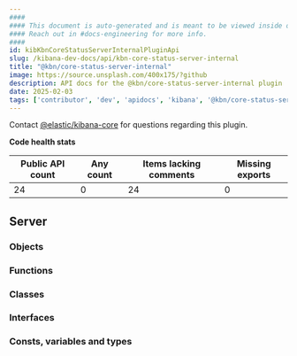 ```yaml
---
####
#### This document is auto-generated and is meant to be viewed inside our experimental, new docs system.
#### Reach out in #docs-engineering for more info.
####
id: kibKbnCoreStatusServerInternalPluginApi
slug: /kibana-dev-docs/api/kbn-core-status-server-internal
title: "@kbn/core-status-server-internal"
image: https://source.unsplash.com/400x175/?github
description: API docs for the @kbn/core-status-server-internal plugin
date: 2025-02-03
tags: ['contributor', 'dev', 'apidocs', 'kibana', '@kbn/core-status-server-internal']
---
```




Contact [@elastic/kibana-core](https://github.com/orgs/elastic/teams/kibana-core) for questions regarding this plugin.

**Code health stats**

| Public API count  | Any count | Items lacking comments | Missing exports |
|-------------------|-----------|------------------------|-----------------|
| 24 | 0 | 24 | 0 |

## Server

### Objects
<DocDefinitionList data={kbnCoreStatusServerInternalObj.server.objects}/>

### Functions
<DocDefinitionList data={kbnCoreStatusServerInternalObj.server.functions}/>

### Classes
<DocDefinitionList data={kbnCoreStatusServerInternalObj.server.classes}/>

### Interfaces
<DocDefinitionList data={kbnCoreStatusServerInternalObj.server.interfaces}/>

### Consts, variables and types
<DocDefinitionList data={kbnCoreStatusServerInternalObj.server.misc}/>

